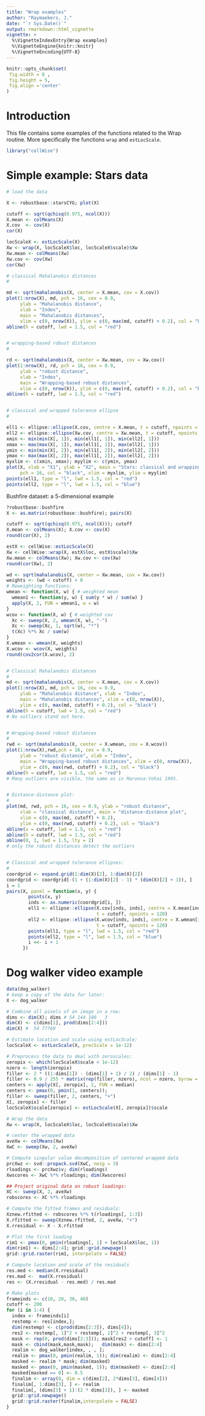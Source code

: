 ---
title: "Wrap examples"
author: "Raymaekers, J."
date: "`r Sys.Date()`"
output: rmarkdown::html_vignette
vignette: >
  %\VignetteIndexEntry{Wrap examples}
  %\VignetteEngine{knitr::knitr}
  %\VignetteEncoding{UTF-8}
---

```{r, echo = FALSE}
knitr::opts_chunk$set(
 fig.width = 8 ,
 fig.height = 5,
 fig.align ='center'
)
```

# Introduction

This file contains some examples of the functions related to the Wrap routine. More specifically the functions `wrap` and `estLocScale`.

```{r}
library("cellWise")
```
# Simple example: Stars data

```{r}
# load the data

X <- robustbase::starsCYG; plot(X)

cutoff <- sqrt(qchisq(0.975, ncol(X)))
X.mean <- colMeans(X)
X.cov  <- cov(X)
cor(X)

locScaleX <- estLocScale(X)
Xw <- wrap(X, locScaleX$loc, locScaleX$scale)$Xw
Xw.mean <- colMeans(Xw)
Xw.cov <- cov(Xw)
cor(Xw)

# classical Mahalanobis distances
# 

md <- sqrt(mahalanobis(X, center = X.mean, cov = X.cov))
plot(1:nrow(X), md, pch = 16, cex = 0.9,
     ylab = "Mahalanobis distance",
     xlab = "Index",
     main = "Mahalanobis distances",
     xlim = c(0, nrow(X)), ylim = c(0, max(md, cutoff) + 0.2), col = "black")
abline(h = cutoff, lwd = 1.5, col = "red")


# wrapping-based robust distances
# 

rd <- sqrt(mahalanobis(X, center = Xw.mean, cov = Xw.cov))
plot(1:nrow(X), rd, pch = 16, cex = 0.9,
     ylab = "robust distance",
     xlab = "Index",
     main = "Wrapping-based robust distances",
     xlim = c(0, nrow(X)), ylim = c(0, max(rd, cutoff) + 0.2), col = "black")
abline(h = cutoff, lwd = 1.5, col = "red")


# classical and wrapped tolerance ellipse
#

ell1 <- ellipse::ellipse(X.cov, centre = X.mean, t = cutoff, npoints = 120)
ell2 <- ellipse::ellipse(Xw.cov, centre = Xw.mean, t = cutoff, npoints = 120)
xmin <- min(min(X[, 1]), min(ell1[, 1]), min(ell2[, 1]))
xmax <- max(max(X[, 1]), max(ell1[, 1]), max(ell2[, 1]))
ymin <- min(min(X[, 2]), min(ell1[, 2]), min(ell2[, 2]))
ymax <- max(max(X[, 2]), max(ell1[, 2]), max(ell2[, 2]))
myxlim <- c(xmin, xmax); myylim <- c(ymin, ymax)
plot(X, xlab = "X1", ylab = "X2", main = "Stars: classical and wrapping ellipse",
     pch = 16, col = "black", xlim = myxlim, ylim = myylim)
points(ell1, type = "l", lwd = 1.5, col = "red")
points(ell2, type = "l", lwd = 1.5, col = "blue")
```

Bushfire dataset: a 5-dimensional example

```{R}
?robustbase::bushfire
X <- as.matrix(robustbase::bushfire); pairs(X)

cutoff <- sqrt(qchisq(0.975, ncol(X))); cutoff
X.mean <- colMeans(X); X.cov <- cov(X)
round(cor(X), 2)

estX <- cellWise::estLocScale(X)
Xw <- cellWise::wrap(X, estX$loc, estX$scale)$Xw
Xw.mean <- colMeans(Xw); Xw.cov <- cov(Xw)
round(cor(Xw), 2)

wd <- sqrt(mahalanobis(X, center = Xw.mean, cov = Xw.cov))
weights <- (wd < cutoff) + 0
# Reweighting functions:
wmean <- function(X, w) { # weighted mean
  wmean1 <- function(y, w) { sum(y * w) / sum(w) }
  apply(X, 2, FUN = wmean1, w = w)
}
wcov <- function(X, w) { # weighted cov
  Xc <- sweep(X, 2, wmean(X, w), "-")
  Xc <- sweep(Xc, 1, sqrt(w), "*")
  t(Xc) %*% Xc / sum(w)
}
X.wmean <- wmean(X, weights)
X.wcov <- wcov(X, weights)
round(cov2cor(X.wcov), 2)


# Classical Mahalanobis distances
# 
md <- sqrt(mahalanobis(X, center = X.mean, cov = X.cov))
plot(1:nrow(X), md, pch = 16, cex = 0.9,
     ylab = "Mahalanobis distance", xlab = "Index",
     main = "Mahalanobis distances", xlim = c(0, nrow(X)),
     ylim = c(0, max(md, cutoff) + 0.2), col = "black")
abline(h = cutoff, lwd = 1.5, col = "red")
# No outliers stand out here.


# Wrapping-based robust distances
# 
rwd <- sqrt(mahalanobis(X, center = X.wmean, cov = X.wcov))
plot(1:nrow(X),rwd,pch = 16, cex = 0.9,
     ylab = "robust distance", xlab = "Index",
     main = "Wrapping-based robust distances", xlim = c(0, nrow(X)),
     ylim = c(0, max(rwd, cutoff) + 0.2), col = "black")
abline(h = cutoff, lwd = 1.5, col = "red")
# Many outliers are visible, the same as in Maronna-Yohai 1995.


# Distance-distance plot:
#
plot(md, rwd, pch = 16, cex = 0.9, ylab = "robust distance",
     xlab = "classical distance", main = "distance-distance plot",
     xlim = c(0, max(md, cutoff) + 0.2),
     ylim = c(0, max(rwd, cutoff) + 0.2), col = "black")
abline(v = cutoff, lwd = 1.5, col = "red")
abline(h = cutoff, lwd = 1.5, col = "red")
abline(0, 1, lwd = 1.5, lty = 2)
# only the robust distances detect the outliers


# Classical and wrapped tolerance ellipses:
#
coordgrid <- expand.grid(1:dim(X)[2], 1:dim(X)[2])
coordgrid <- coordgrid[-(1 + (1:dim(X)[2] - 1) * (dim(X)[2] + 1)), ]
i = 1
pairs(X, panel = function(x, y) {
        points(x, y)
        inds <- as.numeric(coordgrid[i, ])
        ell1 <- ellipse::ellipse(X.cov[inds, inds], centre = X.mean[inds],
                                 t = cutoff, npoints = 120)
        ell2 <- ellipse::ellipse(X.wcov[inds, inds], centre = X.wmean[inds],
                                 t = cutoff, npoints = 120)
        points(ell1, type = "l", lwd = 1.5, col = "red")
        points(ell2, type = "l", lwd = 1.5, col = "blue")
        i <<- i + 1
      })
```

# Dog walker video example

```{r}
data(dog_walker)
# keep a copy of the data for later:
X <- dog_walker

# Combine all pixels of an image in a row:
dims <- dim(X); dims # 54 144 180   3
dim(X) <- c(dims[1], prod(dims[2:4]))
dim(X) #  54 77760

# Estimate location and scale using estLocScale:
locScaleX <- estLocScale(X, precScale = 1e-12)

# Preprocess the data to deal with zeroscales:
zeropix <- which(locScaleX$scale < 1e-12)
nzero <- length(zeropix) 
filler <- 2 * ((1:dims[1]) - (dims[1] + 1) / 2) / (dims[1] - 1)
filler <- 0.9 / 255 * matrix(rep(filler, nzero), ncol = nzero, byrow = F)
centers <- apply(X[, zeropix], 2, FUN = median)
centers <- pmax(0, pmin(1, centers)); 
filler <- sweep(filler, 2, centers, "+")
X[, zeropix] <- filler
locScaleX$scale[zeropix] <- estLocScale(X[, zeropix])$scale

# Wrap the data
Xw <- wrap(X, locScaleX$loc, locScaleX$scale)$Xw

# center the wrapped data
aveXw <- colMeans(Xw)
XwC <- sweep(Xw, 2, aveXw)

# Compute singular value decomposition of centered wrapped data
prcXwz <- svd::propack.svd(XwC, neig = 3) 
rloadings <- prcXwz$v; dim(rloadings) 
Xwscores <- XwC %*% rloadings; dim(Xwscores) 

## Project original data on robust loadings:
XC <- sweep(X, 2, aveXw)
robscores <- XC %*% rloadings

# Compute the fitted frames and residuals:
Xznew.rfitted <- robscores %*% t(rloadings[, 1:3])
X.rfitted <- sweep(Xznew.rfitted, 2, aveXw, "+")
X.rresidual <- X - X.rfitted

# Plot the first loading
rim1 <- pmax(0, pmin(rloadings[, 1] + locScaleX$loc, 1))
dim(rim1) <- dims[2:4]; grid::grid.newpage()
grid::grid.raster(rim1, interpolate = FALSE)

# Compute location and scale of the residuals
res.med <- median(X.rresidual) 
res.mad <-  mad(X.rresidual) 
res <- (X.rresidual - res.med) / res.mad

# Make plots
frameinds <- c(10, 20, 30, 40)
cutoff <- 200
for (i in 1:4) { 
  index <- frameinds[i]
  restemp <- res[index,];
  dim(restemp) <- c(prod(dims[2:3]), dims[4]);
  res2 <- restemp[, 1]^2 + restemp[, 2]^2 + restemp[, 3]^2
  mask <- rep(0, prod(dims[2:3])); mask[res2 > cutoff] <- 1
  mask <- cbind(mask,mask,mask);   dim(mask) <- dims[2:4]
  realim <- dog_walker[index, , , ]; 
  realim <- pmax(0, pmin(realim, 1)); dim(realim) <- dims[2:4]
  masked <- realim * mask; dim(masked)
  masked <- pmax(0, pmin(masked, 1)); dim(masked) <- dims[2:4]
  masked[masked == 0] <- 0.5 
  finalim <- array(0, dim = c(dims[2], 2*dims[3], dims[4]))
  finalim[, 1:dims[3], ] <- realim
  finalim[, (dims[3] + 1):(2 * dims[3]), ] <- masked
  grid::grid.newpage()
  grid::grid.raster(finalim,interpolate = FALSE)
}
```